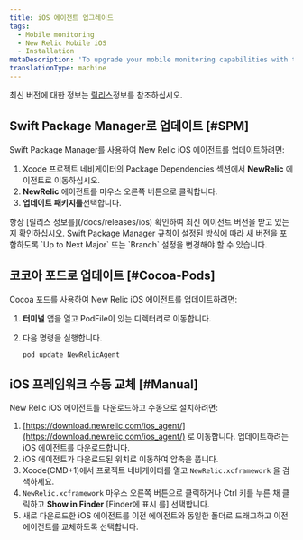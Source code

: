 ```yaml
---
title: iOS 에이전트 업그레이드
tags:
  - Mobile monitoring
  - New Relic Mobile iOS
  - Installation
metaDescription: 'To upgrade your mobile monitoring capabilities with the latest iOS agent, start here.'
translationType: machine
---
```


최신 버전에 대한 정보는 [릴리스](/docs/releases/ios)정보를 참조하십시오.

## Swift Package Manager로 업데이트 [#SPM]

Swift Package Manager를 사용하여 New Relic iOS 에이전트를 업데이트하려면:

1. Xcode 프로젝트 네비게이터의 Package Dependencies 섹션에서 **NewRelic** 에이전트로 이동하십시오.
2. **NewRelic** 에이전트를 마우스 오른쪽 버튼으로 클릭합니다.
3. **업데이트 패키지를**선택합니다.

<Callout variant="important">
  항상 [릴리스 정보를](/docs/releases/ios) 확인하여 최신 에이전트 버전을 받고 있는지 확인하십시오. Swift Package Manager 규칙이 설정된 방식에 따라 새 버전을 포함하도록 `Up to Next Major` 또는 `Branch` 설정을 변경해야 할 수 있습니다.
</Callout>

## 코코아 포드로 업데이트 [#Cocoa-Pods]

Cocoa 포드를 사용하여 New Relic iOS 에이전트를 업데이트하려면:

1. **터미널** 앱을 열고 PodFile이 있는 디렉터리로 이동합니다.

2. 다음 명령을 실행합니다.

   ```shell
   pod update NewRelicAgent
   ```

## iOS 프레임워크 수동 교체 [#Manual]

New Relic iOS 에이전트를 다운로드하고 수동으로 설치하려면:

1. [https://download.newrelic.com/ios_agent/](https://download.newrelic.com/ios_agent/) 로 이동합니다. 업데이트하려는 iOS 에이전트를 다운로드합니다.
2. iOS 에이전트가 다운로드된 위치로 이동하여 압축을 풉니다.
3. Xcode(CMD+1)에서 프로젝트 네비게이터를 열고 `NewRelic.xcframework` 을 검색하세요.
4. `NewRelic.xcframework` 마우스 오른쪽 버튼으로 클릭하거나 Ctrl 키를 누른 채 클릭하고 **Show in Finder** \[Finder에 표시 를] 선택합니다.
5. 새로 다운로드한 iOS 에이전트를 이전 에이전트와 동일한 폴더로 드래그하고 이전 에이전트를 교체하도록 선택합니다.